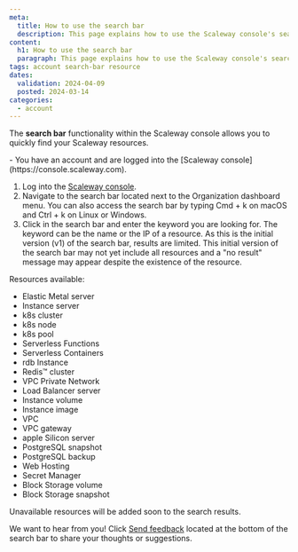 ```yaml
---
meta:
  title: How to use the search bar
  description: This page explains how to use the Scaleway console's search bar
content:
  h1: How to use the search bar
  paragraph: This page explains how to use the Scaleway console's search bar
tags: account search-bar resource
dates:
  validation: 2024-04-09
  posted: 2024-03-14
categories:
  - account
---
```


The **search bar** functionality within the Scaleway console allows you to quickly find your Scaleway resources.

<Message type="requirement">
  - You have an account and are logged into the [Scaleway console](https://console.scaleway.com).
</Message>

1. Log into the [Scaleway console](https://console.scaleway.com).
2. Navigate to the search bar located next to the Organization dashboard menu.
    <Message type="tip">
      You can also access the search bar by typing Cmd + k on macOS and Ctrl + k on Linux or Windows.
    </Message>
3. Click in the search bar and enter the keyword you are looking for. The keyword can be the name or the IP of a resource.
    <Message type="note">
    As this is the initial version (v1) of the search bar, results are limited. This initial version of the search bar may not yet include all resources and a "no result" message may appear despite the existence of the resource.
    </Message>

Resources available:
 - Elastic Metal server
 - Instance server
 - k8s cluster
 - k8s node
 - k8s pool
 - Serverless Functions
 - Serverless Containers 
 - rdb Instance
 - Redis™ cluster
 - VPC Private Network
 - Load Balancer server
 - Instance volume 
 - Instance image 
 - VPC
 - VPC gateway 
 - apple Silicon server
 - PostgreSQL snapshot 
 - PostgreSQL backup
 - Web Hosting 
 - Secret Manager 
 - Block Storage volume 
 - Block Storage snapshot

 Unavailable resources will be added soon to the search results.

We want to hear from you! Click [Send feedback](https://scaleway.typeform.com/to/SQc4Etpe?typeform-source=jira.infra.online.net) located at the bottom of the search bar to share your thoughts or suggestions.


